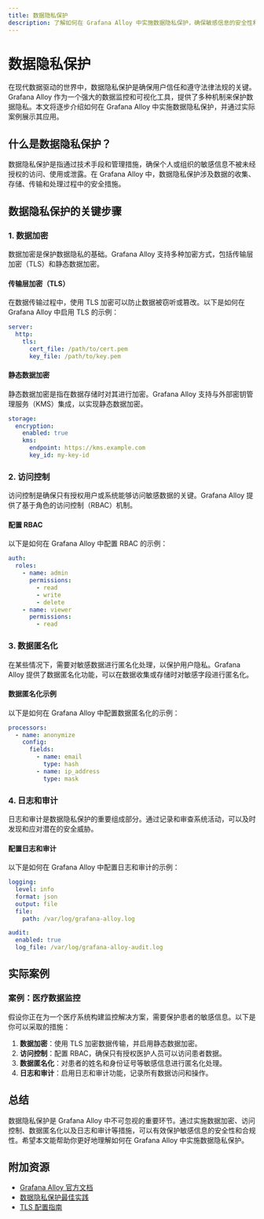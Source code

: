 ```yaml
---
title: 数据隐私保护
description: 了解如何在 Grafana Alloy 中实施数据隐私保护，确保敏感信息的安全性和合规性。
---
```


# 数据隐私保护

在现代数据驱动的世界中，数据隐私保护是确保用户信任和遵守法律法规的关键。Grafana Alloy 作为一个强大的数据监控和可视化工具，提供了多种机制来保护数据隐私。本文将逐步介绍如何在 Grafana Alloy 中实施数据隐私保护，并通过实际案例展示其应用。

## 什么是数据隐私保护？

数据隐私保护是指通过技术手段和管理措施，确保个人或组织的敏感信息不被未经授权的访问、使用或泄露。在 Grafana Alloy 中，数据隐私保护涉及数据的收集、存储、传输和处理过程中的安全措施。

## 数据隐私保护的关键步骤

### 1. 数据加密

数据加密是保护数据隐私的基础。Grafana Alloy 支持多种加密方式，包括传输层加密（TLS）和静态数据加密。

#### 传输层加密（TLS）

在数据传输过程中，使用 TLS 加密可以防止数据被窃听或篡改。以下是如何在 Grafana Alloy 中启用 TLS 的示例：

```yaml
server:
  http:
    tls:
      cert_file: /path/to/cert.pem
      key_file: /path/to/key.pem
```

#### 静态数据加密

静态数据加密是指在数据存储时对其进行加密。Grafana Alloy 支持与外部密钥管理服务（KMS）集成，以实现静态数据加密。

```yaml
storage:
  encryption:
    enabled: true
    kms:
      endpoint: https://kms.example.com
      key_id: my-key-id
```

### 2. 访问控制

访问控制是确保只有授权用户或系统能够访问敏感数据的关键。Grafana Alloy 提供了基于角色的访问控制（RBAC）机制。

#### 配置 RBAC

以下是如何在 Grafana Alloy 中配置 RBAC 的示例：

```yaml
auth:
  roles:
    - name: admin
      permissions:
        - read
        - write
        - delete
    - name: viewer
      permissions:
        - read
```

### 3. 数据匿名化

在某些情况下，需要对敏感数据进行匿名化处理，以保护用户隐私。Grafana Alloy 提供了数据匿名化功能，可以在数据收集或存储时对敏感字段进行匿名化。

#### 数据匿名化示例

以下是如何在 Grafana Alloy 中配置数据匿名化的示例：

```yaml
processors:
  - name: anonymize
    config:
      fields:
        - name: email
          type: hash
        - name: ip_address
          type: mask
```

### 4. 日志和审计

日志和审计是数据隐私保护的重要组成部分。通过记录和审查系统活动，可以及时发现和应对潜在的安全威胁。

#### 配置日志和审计

以下是如何在 Grafana Alloy 中配置日志和审计的示例：

```yaml
logging:
  level: info
  format: json
  output: file
  file:
    path: /var/log/grafana-alloy.log

audit:
  enabled: true
  log_file: /var/log/grafana-alloy-audit.log
```

## 实际案例

### 案例：医疗数据监控

假设你正在为一个医疗系统构建监控解决方案，需要保护患者的敏感信息。以下是你可以采取的措施：

1. **数据加密**：使用 TLS 加密数据传输，并启用静态数据加密。
2. **访问控制**：配置 RBAC，确保只有授权医护人员可以访问患者数据。
3. **数据匿名化**：对患者的姓名和身份证号等敏感信息进行匿名化处理。
4. **日志和审计**：启用日志和审计功能，记录所有数据访问和操作。

## 总结

数据隐私保护是 Grafana Alloy 中不可忽视的重要环节。通过实施数据加密、访问控制、数据匿名化以及日志和审计等措施，可以有效保护敏感信息的安全性和合规性。希望本文能帮助你更好地理解如何在 Grafana Alloy 中实施数据隐私保护。

## 附加资源

- [Grafana Alloy 官方文档](https://grafana.com/docs/alloy/latest/)
- [数据隐私保护最佳实践](https://example.com/data-privacy-best-practices)
- [TLS 配置指南](https://example.com/tls-configuration-guide)
